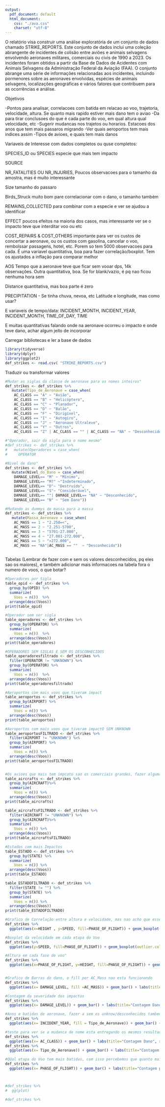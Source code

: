 ```yaml
---
output:
  pdf_document: default
  html_document:
    css: "./ava.css"
    charset: "utf-8"
---
```



\begin{center}
    \Huge Análise de Acidentes com animais selvagens envolvendo aeronaves 1990-2023
\end{center}

\vspace{1.5cm}

\begin{center}
    \Large Integrantes:
    
    João Carlos Gonçalves, Tomás Mello, Eric, Felipe
\end{center}

\vspace{1.5cm}

\begin{center}
    \includegraphics[width=5cm]{src/images/logo_unb.png}
\end{center}

\begin{center}
    \Large 12 de dezembro, 2023
\end{center}

\newpage

\section{\Huge Introdução}
\label{sec:Introducao}

\vspace{1.5cm}

\Large    O relatório visa construir uma análise exploratória de um conjunto de dados chamado STRIKE_REPORTS. Este conjunto de dados inclui uma coleção abrangente de incidentes de colisão entre aviões e animais selvagens envolvendo aeronaves militares, comerciais ou civis de 1990 a 2023. Os incidentes foram obtidos a partir da Base de Dados de Acidentes com Animais Selvagens da Administração Federal da Aviação (FAA). O conjunto abrange uma série de informações relacionadas aos incidentes, incluindo pormenores sobre as aeronaves envolvidas, espécies de animais selvagens, localizações geográficas e vários fatores que contribuem para as ocorrências e análise.


\vspace{1.5cm}


\section{\Huge Objetivos}
\label{sec:Objetivos}

\Large    Objetivos








\newpage

\small -Pontos para analisar, correlacoes com batida em relacao ao voo, trajetoria, velocidade, altura. Se quanto mais rapido estiver mais dano tem o aviao
-Da para tirar conclusoes do que é cada parte do voo, em qual altura qual velocidade, etc
-Sugerir mudancas nos trajetos ou horarios. Estacoes dos anos que tem mais passaros migrando
-Ver quais aeroportos tem mais indices assim
-Tipos de avioes, e quais tem mais danos

Variaveis de Interesse com dados completos ou quse completos:

SPECIES_ID ou SPECIES especie que mais tem impacto

SOURCE

NR_FATALITIES OU NR_INJURIES, Poucos observacoes para o tamanho da amostra, mas é muito interessante

Size tamanho do passaro

Birds_Struck muito bom pare correlacionar com o dano, o tamanho também

REMAINS_COLLECTED para combinar com a especie e ver se ajudou a identificar

EFFECT poucos efeitos na maioria dos casos, mas interessante ver se o impacto teve que interditar voo ou etc

COST_REPAIRS & COST_OTHERS importante para ver os custos de concertar a aeronave, ou os custos com gasolina, cancelar o voo, rembolssar passagens, hotel, etc. Porem so tem 5000 observacoes para cada. É uma variavel quantitativa, boa para fazer correlação/boxplot. Tem os ajustados a inflação para 
comparar melhor

AOS Tempo que a aeronave teve que ficar sem vooar dps, 14k observações. Outra quantitativa, boa. Se for blank/vazio, é pq nao ficou nenhuma hora sem

Distance quantitativa, mas boa parte é zero

PRECIPITATION - Se tinha chuva, nevoa, etc
Latitude e longitude, mas como usar?

E variaveis de tempo/data: INCIDENT_MONTH, INCIDENT_YEAR, INCIDENT_MONTH, TIME_OF_DAY, TIME

E muitas quantitativas falando onde na aeronave ocorreu o impacto e onde teve dano, achar algum jeito de incorporar

\small

Carregar bibliotecas e ler a base de dados
```r
library(tidyverse)
library(dplyr)
library(ggplot2)
def_strikes <- read.csv( "STRIKE_REPORTS.csv")
```

Traduzir ou transformar valores
```r
#Mudar as siglas da classe de aeronave para os nomes inteiros"
def_strikes <- def_strikes %>%
   mutate(Tipo_de_Aeronave = case_when(
    AC_CLASS == "A" ~ "Avião",
    AC_CLASS == "B" ~ "Helicóptero",
    AC_CLASS == "C" ~ "Planador",
    AC_CLASS == "D" ~ "Balão",
    AC_CLASS == "F" ~ "Dirigível",
    AC_CLASS == "I" ~ "Autogiro",
    AC_CLASS == "J" ~ "Aeronave Ultraleve",
    AC_CLASS == "Y" ~ "Outros",
    AC_CLASS == "Z" | AC_CLASS == "" | AC_CLASS == "NA" ~ "Desconhecido"))

#"Operador, sair da sigla para o nome mesmo"
#def_strikes <- def_strikes %>%
#   mutate(Operadores = case_when(
#     OPERATOR

#Nivel de dano"
def_strikes <- def_strikes %>%
   mutate(Nível_do_Dano = case_when(
    DAMAGE_LEVEL== "M" ~ "Mínimo",
    DAMAGE_LEVEL== "M?" ~"Indeterminado",
    DAMAGE_LEVEL== "D"~ "Destruído",
    DAMAGE_LEVEL== "S"~ "Considerável",
    DAMAGE_LEVEL== ""| DAMAGE_LEVEL== "NA" ~ "Desconhecido",
    DAMAGE_LEVEL== "N" ~ "Sem Dano"))

#Mudando as dummys de massa para a massa
def_strikes <- def_strikes %>%
   mutate(Massa_Aeronave = case_when(
    AC_MASS == 1 ~ "2.250=<",
    AC_MASS == 2 ~ "2.251-5700",
    AC_MASS == 3 ~ "5701-27.000",
    AC_MASS == 4 ~ "27.001-272.000",
    AC_MASS == 5 ~ ">272.000",
    AC_MASS == "NA"|AC_MASS == ""  ~ "Desconhecido"))
    
```

Tabelas (Lembrar de fazer com e sem os valores desconhecidos, pq eles sao os maiores), e também adicionar mais informacoes na tabela fora o numero de voos, o que botar?
```r
#Operadores por Sigla
table_opid <- def_strikes %>%
  group_by(OPID) %>%
  summarize(
    Voos = n())  %>%
  arrange(desc(Voos))
print(table_opid)

#Operador sem ser sigla
table_operadores <- def_strikes %>%
  group_by(OPERATOR) %>%
  summarize(
    Voos = n())  %>%
  arrange(desc(Voos))
print(table_operadores)

#OPERADORES SEM SIGLAS E SEM OS DESCONHECIDOS
table_operadoresfiltrado <- def_strikes %>%
  filter(OPERATOR != "UNKNOWN") %>%
  group_by(OPERATOR) %>%
  summarize(
    Voos = n())  %>%
  arrange(desc(Voos))
print(table_operadoresfiltrado)

#Aeroportos com mais voos que tiveram impact
table_aeroportos <- def_strikes %>%
  group_by(AIRPORT) %>%
  summarize(
    Voos = n()) %>%
  arrange(desc(Voos))
print(table_aeroportos)

#Aeroportos com mais voos que tiveram impactO SEM UNKNOWN
table_aeroportosFILTRADO <- def_strikes %>%
  filter(AIRPORT != "UNKNOWN") %>%
  group_by(AIRPORT) %>%
  summarize(
    Voos = n()) %>%
  arrange(desc(Voos))
print(table_aeroportosFILTRADO)


#Os avioes que mais tem impcato sao os comerciais grandes, fazer alguma analise de correlação com o dano, porque acho que eles nao tem muitos danos
table_aircrafts <- def_strikes %>%
  group_by(AIRCRAFT)%>%
  summarize(
    Voos = n()) %>%
  arrange(desc(Voos))
print(table_aircrafts)

table_aircraftsFILTRADO <- def_strikes %>%
  filter(AIRCRAFT != "UNKNOWN") %>%
  group_by(AIRCRAFT)%>%
  summarize(
    Voos = n()) %>%
  arrange(desc(Voos))
print(table_aircraftsFILTRADO)

#Estados com mais Impactos
table_ESTADO <- def_strikes %>%
  group_by(STATE) %>%
  summarize(
    Voos = n()) %>%
  arrange(desc(Voos))
print(table_ESTADO)

table_ESTADOFILTRADO <- def_strikes %>%
  filter(STATE != "") %>%
  group_by(STATE) %>%
  summarize(
    Voos = n()) %>%
  arrange(desc(Voos))
print(table_ESTADOFILTRADO)
```

```r
#Grafico de Correlação entre altura e velocidade, mas nao acho que esse seja bom, pois são duas variaveis quantitativas
def_strikes %>%
  ggplot(aes(x=HEIGHT , y=SPEED, fill=PHASE_OF_FLIGHT)) + geom_boxplot(outlier.color = "red", outlier.size = 2, outlier.fill="red") + labs(title = "Correlação Altura x Velocidade", x="Altura", y="Velocidade", fill="Fase do Voo")

#Boxplot da velocidade em cada etapa do Voo
def_strikes %>%
  ggplot(aes(y=SPEED, fill=PHASE_OF_FLIGHT)) + geom_boxplot(outlier.color = "red", outlier.size = 2, outlier.fill="red") + labs(title = "Velocidade em cada Etapa do Voo", y="Velocidade", fill="Fase do Voo")

#Altura em cada fase de voo"
def_strikes %>%
  ggplot(aes(x=PHASE_OF_FLIGHT, y=HEIGHT, fill=PHASE_OF_FLIGHT)) + geom_boxplot(outlier.color = "red", outlier.size = 2, outlier.fill="red") + labs(title = "Altura em cada Etapa do Voo", y="Altura", x = "Fase de Voo")


#Grafico de Barras do dano, o fill por AC_Mass nao esta funcionando
def_strikes %>%
  ggplot(aes(x= DAMAGE_LEVEL, fill =AC_MASS)) + geom_bar() + labs(title="Contagem Dano", x="Severidade", y="Ocorrencias")

#Contagem da severidade dos impactos
def_strikes %>%
  ggplot(aes(x= DAMAGE_LEVEL)) + geom_bar() + labs(title="Contagem Dano", x="Severidade", y="Ocorrencias")

#Anos e batidas de aeronave, fazer a sem os unknow/desconhecidos tambem mais para frente
def_strikes %>%
  ggplot(aes(x= INCIDENT_YEAR, fill = Tipo_de_Aeronave)) + geom_bar() + labs(title="Strikes por Ano", x="Severidade", y="Ocorrencias", fill="Tipos de Aeronave")

#teste para ver se a mudanca de nome esta entregando os mesmos resultados para a contagem de ocorrencias com cada tipo de aeronave
def_strikes %>%
  ggplot(aes(x= AC_CLASS)) + geom_bar() + labs(title="Contagem Dano", x="Tipo", y="Ocorrencias")
def_strikes %>%
  ggplot(aes(x= Tipo_de_Aeronave)) + geom_bar() + labs(title="Contagem Dano", x="Tipo", y="Ocorrencias")

#QUal etapa do Voo tem mais batidas, com isso percebemos que quanto mais baixo mais bate, o que é logico, porque as avez nao voam super alto
def_strikes %>%
  ggplot(aes(x= PHASE_OF_FLIGHT)) + geom_bar() + labs(title="Contagem por Etapa", x="Etapa", y="Ocorrencias")



#def_strikes %>%
#  gg(plot)

#def_strikes %>%
  
```